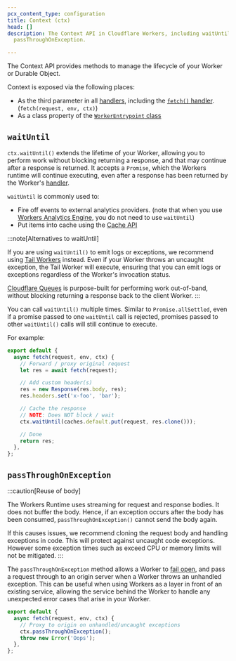 ```yaml
---
pcx_content_type: configuration
title: Context (ctx)
head: []
description: The Context API in Cloudflare Workers, including waitUntil and
  passThroughOnException.

---
```


The Context API provides methods to manage the lifecycle of your Worker or Durable Object.

Context is exposed via the following places:

* As the third parameter in all [handlers](/workers/runtime-apis/handlers/), including the [`fetch()` handler](/workers/runtime-apis/handlers/fetch/). (`fetch(request, env, ctx)`)
* As a class property of the [`WorkerEntrypoint` class](/workers/runtime-apis/bindings/service-bindings/rpc)

## `waitUntil`

`ctx.waitUntil()` extends the lifetime of your Worker, allowing you to perform work without blocking returning a response, and that may continue after a response is returned. It accepts a `Promise`, which the Workers runtime will continue executing, even after a response has been returned by the Worker's [handler](/workers/runtime-apis/handlers/).

`waitUntil` is commonly used to:

* Fire off events to external analytics providers. (note that when you use [Workers Analytics Engine](/analytics/analytics-engine/), you do not need to use `waitUntil`)
* Put items into cache using the [Cache API](/workers/runtime-apis/cache/)

:::note[Alternatives to waitUntil]

If you are using `waitUntil()` to emit logs or exceptions, we recommend using [Tail Workers](/workers/observability/logging/tail-workers/) instead. Even if your Worker throws an uncaught exception, the Tail Worker will execute, ensuring that you can emit logs or exceptions regardless of the Worker's invocation status.

[Cloudflare Queues](/queues/) is purpose-built for performing work out-of-band, without blocking returning a response back to the client Worker. 
:::

You can call `waitUntil()` multiple times. Similar to `Promise.allSettled`, even if a promise passed to one `waitUntil` call is rejected, promises passed to other `waitUntil()` calls will still continue to execute.

For example:

```js
export default {
  async fetch(request, env, ctx) {
    // Forward / proxy original request
    let res = await fetch(request);

    // Add custom header(s)
    res = new Response(res.body, res);
    res.headers.set('x-foo', 'bar');

    // Cache the response
    // NOTE: Does NOT block / wait
    ctx.waitUntil(caches.default.put(request, res.clone()));

    // Done
    return res;
  },
};
```

## `passThroughOnException`

:::caution[Reuse of body]

The Workers Runtime uses streaming for request and response bodies. It does not buffer the body. Hence, if an exception occurs after the body has been consumed, `passThroughOnException()` cannot send the body again.

If this causes issues, we recommend cloning the request body and handling exceptions in code. This will protect against uncaught code exceptions. However some exception times such as exceed CPU or memory limits will not be mitigated. 
:::

The `passThroughOnException` method allows a Worker to [fail open](https://community.microfocus.com/cyberres/b/sws-22/posts/security-fundamentals-part-1-fail-open-vs-fail-closed), and pass a request through to an origin server when a Worker throws an unhandled exception. This can be useful when using Workers as a layer in front of an existing service, allowing the service behind the Worker to handle any unexpected error cases that arise in your Worker.

```js
export default {
  async fetch(request, env, ctx) {
    // Proxy to origin on unhandled/uncaught exceptions
    ctx.passThroughOnException();
    throw new Error('Oops');
  },
};
```
